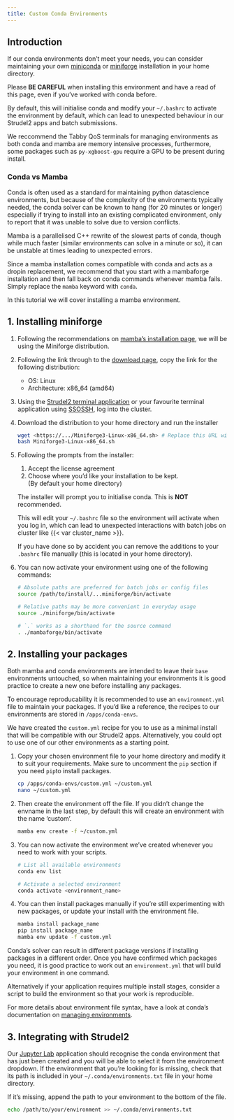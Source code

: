 ```yaml
---
title: Custom Conda Environments
---
```


## Introduction
If our conda environments don't meet your needs, you can consider maintaining your own [miniconda](https://docs.conda.io/en/latest/miniconda.html) or [miniforge](https://mamba.readthedocs.io/en/latest/installation/mamba-installation.html) installation in your home directory.

Please **BE CAREFUL** when installing this environment and have a read of this page, even if you've worked with conda before.

By default, this will initialise conda and modify your `~/.bashrc` to activate the environment by default, which can lead to unexpected behaviour in our Strudel2 apps and batch submissions.

We reccommend the Tabby QoS terminals for managing environments as both conda and mamba are memory intensive processes, furthermore, some packages such as `py-xgboost-gpu` require a GPU to be present during install. 


### Conda vs Mamba
Conda is often used as a standard for maintaining python datascience environments, but because of the complexity of the environments typically needed, the conda solver can be known to hang (for 20 minutes or longer) especially if trying to install into an existing complicated environment, only to report that it was unable to solve due to version conflicts. 

Mamba is a parallelised C++ rewrite of the slowest parts of conda, though while much faster (similar environments can solve in a minute or so), it can be unstable at times leading to unexpected errors.

Since a mamba installation comes compatible with conda and acts as a dropin replacement, we recommend that you start with a mambaforge installation and then fall back on conda commands whenever mamba fails. Simply replace the `mamba` keyword with `conda`.

In this tutorial we will cover installing a mamba environment. 

## 1. Installing miniforge
1. Following the recommendations on [mamba's installation page](https://mamba.readthedocs.io/en/latest/mamba-installation.html), we will be using the Miniforge distribution.

2. Following the link through to the [download page](https://github.com/conda-forge/miniforge#mambaforge), copy the link for the following distribution:
   - OS: Linux
   - Architecture: x86_64 (amd64)

3. Using the [Strudel2 terminal application](/usage/strudel2.qmd#terminal-jobs) or your favourite terminal application using [SSOSSH](/connecting/ssh.qmd#ssossh), log into the cluster.

4. Download the distribution to your home directory and run the installer
   ```bash
   wget <https://.../Miniforge3-Linux-x86_64.sh> # Replace this URL with the one you copied
   bash Miniforge3-Linux-x86_64.sh
   ```

5. Following the prompts from the installer:
   1. Accept the license agreement
   2. Choose where you'd like your installation to be kept.  
      (By default your home directory)

   The installer will prompt you to initialise conda. This is **NOT** recommended. 

   This will edit your `~/.bashrc` file so the environment will activate when you log in, which can lead to unexpected interactions with batch jobs on cluster like {{< var cluster_name >}}.

   If you have done so by accident you can remove the additions to your `.bashrc` file manually (this is located in your home directory).

6. You can now activate your environment using one of the following commands:
   
   ```bash
   # Absolute paths are preferred for batch jobs or config files
   source /path/to/install/...miniforge/bin/activate

   # Relative paths may be more convenient in everyday usage
   source ./miniforge/bin/activate 
   
   # `.` works as a shorthand for the source command
   . ./mambaforge/bin/activate 
   ```


## 2. Installing your packages
Both mamba and conda environments are intended to leave their `base` environments untouched, so when maintaining your environments it is good practice to create a new one before installing any packages.

To encourage reproducability it is recommended to use an `environment.yml` file to maintain your packages. If you'd like a reference, the recipes to our environments are stored in `/apps/conda-envs`. 

We have created the `custom.yml` recipe for you to use as a minimal install that will be compatible with our Strudel2 apps. Alternatively, you could opt to use one of our other environments as a starting point.

1. Copy your chosen environment file to your home directory and modify it to suit your requirements. Make sure to uncomment the `pip` section if you need `pip`to install packages.

   ```bash
   cp /apps/conda-envs/custom.yml ~/custom.yml
   nano ~/custom.yml
   ```

2. Then create the environment off the file. If you didn't change the envname in the last step, by default this will create an environment with the name 'custom'.
   
    ```bash
   mamba env create -f ~/custom.yml
   ```

3. You can now activate the environment we've created whenever you need to work with your scripts.

   ```bash
   # List all available environments
   conda env list

   # Activate a selected environment
   conda activate <environment_name>
   ```

4. You can then install packages manually if you're still experimenting with new packages, or update your install with the environment file.

   ```bash
   mamba install package_name
   pip install package_name
   mamba env update -f custom.yml
   ```

Conda's solver can result in different package versions if installing packages in a different order. Once you have confirmed which packages you need, it is good practice to work out an `environment.yml` that will build your environment in one command. 

Alternatively if your application requires multiple install stages, consider a script to build the environment so that your work is reproducible.

For more details about environment file syntax, have a look at conda's documentation on [managing environments](https://docs.conda.io/projects/conda/en/latest/user-guide/tasks/manage-environments.html).


## 3. Integrating with Strudel2

Our [Jupyter Lab](/usage/strudel2.qmd#jupyter-lab) application should recognise the conda environment that has just been created and you will be able to select it from the environment dropdown. If the environment that you're looking for is missing, check that its path is included in your `~/.conda/environments.txt` file in your home directory. 

If it's missing, append the path to your environment to the bottom of the file.

```bash
echo /path/to/your/environment >> ~/.conda/environments.txt
```
